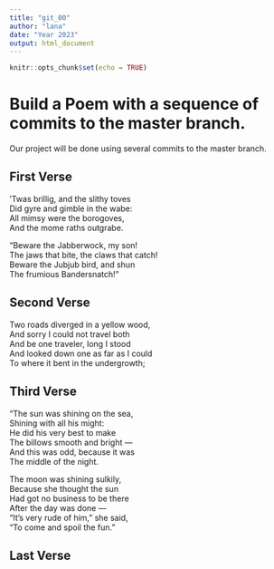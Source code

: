 ```yaml
---
title: "git_00"
author: "lana"
date: "Year 2023"
output: html_document
---
```


```r
knitr::opts_chunk$set(echo = TRUE)
```
# Build a Poem with a sequence of commits to the master branch.
Our project will be done using several commits to the master branch.
<!-- Do not modify or change any text in "!--" bracketed areas such as this --- these are instructions to
you, if you change any of this the git program will notice it and compromise your git merging strategy !-->

## First Verse 
<!--Put the first five lines of a poem by Lewis Carrol in this section!-->

’Twas brillig, and the slithy toves    
      Did gyre and gimble in the wabe:   
All mimsy were the borogoves,     
      And the mome raths outgrabe.   

“Beware the Jabberwock, my son!   
      The jaws that bite, the claws that catch!   
Beware the Jubjub bird, and shun   
      The frumious Bandersnatch!”   

## Second Verse
<!--Put the first five lines of a poem by Robert Frost here!-->

Two roads diverged in a yellow wood,  
And sorry I could not travel both  
And be one traveler, long I stood  
And looked down one as far as I could  
To where it bent in the undergrowth;  

## Third Verse
<!--Put the first two verses of The Walrus and the Carpenter here!-->

"The sun was shining on the sea,  
      Shining with all his might:  
He did his very best to make  
      The billows smooth and bright —  
And this was odd, because it was  
      The middle of the night.  

The moon was shining sulkily,  
      Because she thought the sun  
Had got no business to be there  
      After the day was done —  
"It's very rude of him," she said,  
      "To come and spoil the fun."  

## Last Verse
<!--Put a short poem of your choice 8-20 lines,here!-->


